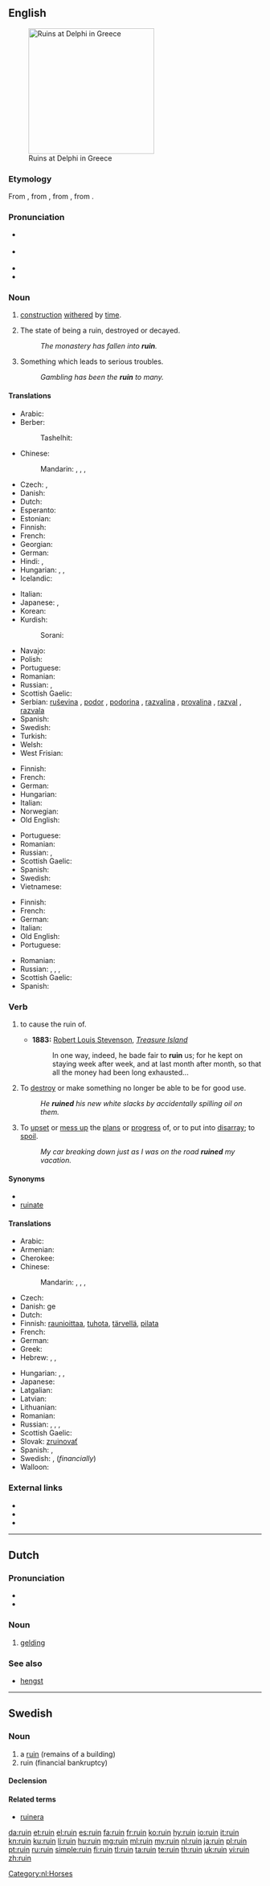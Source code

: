{{also|Ruin}}
==English==
[[Image:Ruins at Delfi.JPG|right|250px|thumb|Ruins at Delphi in Greece]]

===Etymology===
From {{etyl|enm}} {{term|ruine|lang=enm}}, from {{etyl|fro}} {{term|ruine|lang=fro}}, from {{etyl|la}} {{term|ruina|ruīna|overthrow, ruin|lang=la}}, from {{term|ruo|ruō|I fall down, tumble, sink in ruin, rush|lang=la}}.

===Pronunciation===
* {{a|UK}} {{IPA|/ˈɹuːɪn/|[ˈɹuwɪn]|/ˈɹʊɪ̯n/}}
* {{a|US}} {{IPA|/ˈɹuːɪn/|[ˈɹuwɪn]}}
* {{audio|en-us-ruin.ogg|Audio (US)}}
* {{rhymes|uːɪn}}

===Noun===
{{en-noun}}

# {{countable}} [[construction]] [[withered]] by [[time]].
# {{uncountable}} The state of being a ruin, destroyed or decayed.
#: ''The monastery has fallen into '''ruin'''.''
# {{uncountable}} Something which leads to serious troubles.
#: ''Gambling has been the '''ruin''' to many.''

====Translations====
{{trans-top|construction withered by time}}
* Arabic: {{t-|ar|خراب|m|tr=kharaab}}
* Berber:
*: Tashelhit: {{tø|shi|iɣrman|m|p|tr=ighrman}}
* Chinese:
*: Mandarin: {{t|cmn|毀滅|sc=Hani}},  {{t|cmn|毁灭|tr=huǐmiè|sc=Hani}},  {{t|cmn|遺址|sc=Hani}},  {{t|cmn|遗址|tr=yízhǐ|sc=Hani}}
* Czech: {{t-|cs|zřícenina|f}}, {{t+|cs|ruina|f}}
* Danish: {{t+|da|ruin}}
* Dutch: {{t+|nl|ruïne|f}}
* Esperanto: {{t-|eo|ruino}}
* Estonian: {{t-|et|vare}}
* Finnish: {{t+|fi|raunio}}
* French: {{t+|fr|ruine|f}}
* Georgian: {{t-|ka|ნანგრევი|sc=Geor}}
* German: {{t+|de|Ruine|f}}
* Hindi: {{t-|hi|विनाश|tr=vināś|sc=Deva}}, {{t-|hi|नाश|tr=nāś|sc=Deva}}
* Hungarian: {{t+|hu|rom}}, {{t+|hu|roncs}}, {{t+|hu|omladék}}
* Icelandic: {{t-|is|rúst}}
{{trans-mid}}
* Italian: {{t+|it|rovina|f}}
* Japanese: {{t+|ja|廃墟|tr=はいきょ, haikyo}},  {{t-|ja|遺跡|tr=いせき, iseki}}
* Korean: {{t+|ko|붕괴|tr=bunggeo|sc=Hang}}
* Kurdish:
*: Sorani: {{t|ku|شوێنه‌وار|tr=shwaenawAr|sc=ku-Arab}}
* Navajo: {{tø|nv|kitsʼiilí‎}}
* Polish: {{t+|pl|ruina|f}}
* Portuguese: {{t+|pt|ruína|f}}
* Romanian: {{t+|ro|ruină|f}}
* Russian: {{t+|ru|руина|f|tr=ruína}}, {{t+|ru|развалина|f|tr=razválina}}
* Scottish Gaelic: {{t-|gd|tobhta|f}}
* Serbian: [[ruševina]] {{f}}, [[podor]] {{m}}, [[podorina]] {{f}}, [[razvalina]] {{f}}, [[provalina]] {{f}}, [[razval]] {{m}}, [[razvala]] {{f}}
* Spanish: {{t-|es|ruina|f}}
* Swedish: {{t-|sv|ruin}}
* Turkish: {{t+|tr|kalıntı}}
* Welsh: {{t-|cy|adfail|m}}
* West Frisian: {{t-|fy|Ruïne}}
{{trans-bottom}}

{{trans-top|the state of being a ruin, destroyed or decayed}}
* Finnish: {{t+|fi|rappio}}
* French: {{t+|fr|ruine|f}}
* German: {{t+|de|Ruin|m}}
* Hungarian: {{t+|hu|rom}}
* Italian: {{t+|it|rovina|f}}
* Norwegian: {{t-|no|ruin|m}}
* Old English: {{t-|ang|hryre|m}}
{{trans-mid}}
* Portuguese: {{t+|pt|ruína|f}}
* Romanian: {{t+|ro|ruină|f}}
* Russian: {{t-|ru|в руинах|tr=v ruínax}}, {{t-|ru|в развалинах|tr=v razválinax}}
* Scottish Gaelic: {{t-|gd|creach|f}}
* Spanish: {{t-|es|ruina|f}}
* Swedish: {{t-|sv|ruin}}
* Vietnamese: {{t+|vi|hư hại}}
{{trans-bottom}}

{{trans-top|something which leads to serious troubles}}
* Finnish: {{t+|fi|turmio}}
* French: {{t+|fr|ruine|f}}
* German: {{t+|de|Ruin|m}}
* Italian: {{t+|it|rovina|f}}
* Old English: {{t-|ang|hryre|m}}
* Portuguese: {{t+|pt|ruína|f}}
{{trans-mid}}
* Romanian: {{t+|ro|ruină|f}}
* Russian: {{t+|ru|крах|m|tr=krax}}, {{t+|ru|крушение|n|tr=krušénije}}, {{t+|ru|разорение|n|tr=razorénije}}, {{t+|ru|гибель|f|tr=gíbel’}}
* Scottish Gaelic: {{t-|gd|creach|f}}
* Spanish: {{t-|es|ruina|f}}
{{trans-bottom}}

===Verb===
{{en-verb}}

# {{transitive}} to cause the ruin of.
#* '''1883:''' [[w:Robert Louis Stevenson|Robert Louis Stevenson]], ''[[w:Treasure Island|Treasure Island]]''
#*: In one way, indeed, he bade fair to '''ruin''' us; for he kept on staying week after week, and at last month after month, so that all the money had been long exhausted...
# To [[destroy]] or make something no longer be able to be for good use.
#: ''He '''ruined''' his new white slacks by accidentally spilling oil on them.''
# To [[upset]] or [[mess up]] the [[plans]] or [[progress ]] of, or to put into [[disarray]]; to [[spoil]].
#: ''My car breaking down just as I was on the road '''ruined''' my vacation.''

====Synonyms====
* {{l|en|fordo}}
* [[ruinate]]

====Translations====
{{trans-top|to cause the ruin of}}
* Arabic: {{t-|ar|دمر|tr=dámmara}}
* Armenian: {{t+|hy|կործանել|tr=korçanel}}
* Cherokee: {{t-|chr|ᎠᏲᏍᏙᏗ|tr=ayosdodi|sc=Cher}}
* Chinese:
*: Mandarin: {{t|cmn|破壞|sc=Hani}},  {{t-|cmn|破坏|tr=pòhuài|sc=Hani}},  {{t-|cmn|毀|sc=Hani}},  {{t-|cmn|毁|tr=huǐ|sc=Hani}}
* Czech: {{t-|cs|zruinovat}}
* Danish: {{t-|da|ødelæg}}ge
* Dutch: {{t+|nl|ruïneren}}
* Finnish: [[raunioittaa]], [[tuhota]], [[tärvellä]], [[pilata]]
* French: {{t+|fr|ruiner}}
* German: {{t+|de|ruinieren}}
* Greek: {{t+|el|καταστρέφω|tr=katastréfo}}
* Hebrew: {{t+|he|דפק|tr=dafák}}, {{t-|he|פישל|tr=pishél}}, {{t-|he|הרס|tr=harás}}
{{trans-mid}}
* Hungarian: {{t+|hu|lerombol}},  {{t+|hu|tönkretesz}},  {{t+|hu|romba dönt}}
* Japanese: {{t-|ja|滅ぼす|tr=ほろぼす, horobosu}}
* Latgalian: {{tø|ltg|grauduot}}
* Latvian: {{t-|lv|graut}}
* Lithuanian: {{t-|lt|griauti}}
* Romanian: {{t-|ro|strica}}
* Russian: {{t+|ru|разрушать|tr=razrušát'}} {{impf}}, {{t+|ru|разрушить|tr=razrúšit'}} {{pf.}},  {{t+|ru|портить|tr=pórtit'}} {{impf}},  {{t+|ru|испортить|tr=ispórtit'}} {{pf.}}
* Scottish Gaelic: {{t-|gd|creach}}
* Slovak: [[zruinovať]]
* Spanish: {{t-|es|desbaratar}}, {{t+|es|arruinar}}
* Swedish: {{t+|sv|ödelägga}}, {{t+|sv|ruinera}} (''financially'')
* Walloon: {{t+|wa|rwiner}}
{{trans-bottom}}

===External links===
* {{R:Webster 1913}}
* {{R:Century 1911}}
* {{R:OneLook}}

----

==Dutch==

===Pronunciation===
* {{rhymes|œy̯n|lang=nl}}
* {{audio|Nl-ruin.ogg|audio}}

===Noun===
{{nl-noun|m|ruinen|ruintje}}

# [[gelding]]

===See also===
* [[hengst]]

[[Category:nl:Horses]]

----

==Swedish==

===Noun===
{{sv-noun|g=c}}

# a [[#English|ruin]] (remains of a building)
# ruin (financial bankruptcy)

====Declension====
{{sv-noun-reg-er}}

====Related terms====
* [[ruinera]]

[[da:ruin]]
[[et:ruin]]
[[el:ruin]]
[[es:ruin]]
[[fa:ruin]]
[[fr:ruin]]
[[ko:ruin]]
[[hy:ruin]]
[[io:ruin]]
[[it:ruin]]
[[kn:ruin]]
[[ku:ruin]]
[[li:ruin]]
[[hu:ruin]]
[[mg:ruin]]
[[ml:ruin]]
[[my:ruin]]
[[nl:ruin]]
[[ja:ruin]]
[[pl:ruin]]
[[pt:ruin]]
[[ru:ruin]]
[[simple:ruin]]
[[fi:ruin]]
[[tl:ruin]]
[[ta:ruin]]
[[te:ruin]]
[[th:ruin]]
[[uk:ruin]]
[[vi:ruin]]
[[zh:ruin]]